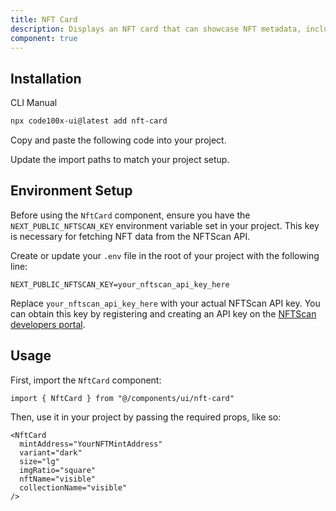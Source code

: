 ```yaml
---
title: NFT Card
description: Displays an NFT card that can showcase NFT metadata, including images, names, and collection details.
component: true
---
```


<ComponentPreview name="nft-card-demo" />

## Installation

<Tabs defaultValue="cli">

<TabsList>
  <TabsTrigger value="cli">CLI</TabsTrigger>
  <TabsTrigger value="manual">Manual</TabsTrigger>
</TabsList>

<TabsContent value="cli">

```bash
npx code100x-ui@latest add nft-card
```

</TabsContent>

<TabsContent value="manual">

<Steps>

<Step>Copy and paste the following code into your project.</Step>

<ComponentSource name="nft-card" />

<Step>Update the import paths to match your project setup.</Step>

</Steps>

</TabsContent>

</Tabs>

## Environment Setup

Before using the `NftCard` component, ensure you have the `NEXT_PUBLIC_NFTSCAN_KEY` environment variable set in your project. This key is necessary for fetching NFT data from the NFTScan API.

Create or update your `.env` file in the root of your project with the following line:

```env
NEXT_PUBLIC_NFTSCAN_KEY=your_nftscan_api_key_here
```

Replace `your_nftscan_api_key_here` with your actual NFTScan API key. You can obtain this key by registering and creating an API key on the [NFTScan developers portal](https://developer.nftscan.com/).

## Usage

First, import the `NftCard` component:

```tsx
import { NftCard } from "@/components/ui/nft-card"
```

Then, use it in your project by passing the required props, like so:

```tsx
<NftCard
  mintAddress="YourNFTMintAddress"
  variant="dark"
  size="lg"
  imgRatio="square"
  nftName="visible"
  collectionName="visible"
/>
```

